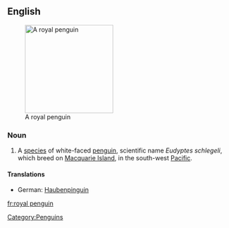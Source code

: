 ==English==
{{wikipedia}}
[[Image:RoyalPenguins2.JPG|200px|thumb|right|A royal penguin]]

===Noun===
{{en-noun|sg=[[royal]] [[penguin]]}}

# A [[species]] of white-faced [[penguin]], scientific name ''Eudyptes schlegeli'', which breed on [[Macquarie Island]], in the south-west [[Pacific]].

====Translations====
*German: [[Haubenpinguin]] {{m}}
[[Category:Penguins]]

[[fr:royal penguin]]
